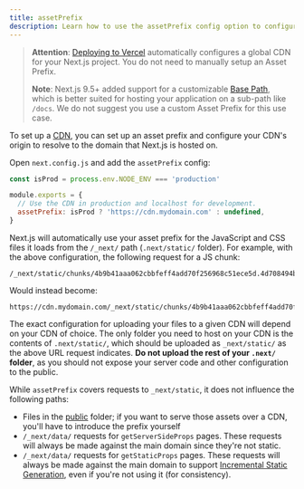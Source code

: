 ```yaml
---
title: assetPrefix
description: Learn how to use the assetPrefix config option to configure your CDN.
---
```


> **Attention**: [Deploying to Vercel](/docs/pages/building-your-application/deploying) automatically configures a global CDN for your Next.js project.
> You do not need to manually setup an Asset Prefix.
>
> **Note**: Next.js 9.5+ added support for a customizable [Base Path](/docs/app/api-reference/next-config-js/basePath), which is better
> suited for hosting your application on a sub-path like `/docs`.
> We do not suggest you use a custom Asset Prefix for this use case.

To set up a [CDN](https://en.wikipedia.org/wiki/Content_delivery_network), you can set up an asset prefix and configure your CDN's origin to resolve to the domain that Next.js is hosted on.

Open `next.config.js` and add the `assetPrefix` config:

```js filename="next.config.js"
const isProd = process.env.NODE_ENV === 'production'

module.exports = {
  // Use the CDN in production and localhost for development.
  assetPrefix: isProd ? 'https://cdn.mydomain.com' : undefined,
}
```

Next.js will automatically use your asset prefix for the JavaScript and CSS files it loads from the `/_next/` path (`.next/static/` folder). For example, with the above configuration, the following request for a JS chunk:

```
/_next/static/chunks/4b9b41aaa062cbbfeff4add70f256968c51ece5d.4d708494b3aed70c04f0.js
```

Would instead become:

```
https://cdn.mydomain.com/_next/static/chunks/4b9b41aaa062cbbfeff4add70f256968c51ece5d.4d708494b3aed70c04f0.js
```

The exact configuration for uploading your files to a given CDN will depend on your CDN of choice. The only folder you need to host on your CDN is the contents of `.next/static/`, which should be uploaded as `_next/static/` as the above URL request indicates. **Do not upload the rest of your `.next/` folder**, as you should not expose your server code and other configuration to the public.

While `assetPrefix` covers requests to `_next/static`, it does not influence the following paths:

-   Files in the [public](/docs/pages/building-your-application/optimizing/static-assets) folder; if you want to serve those assets over a CDN, you'll have to introduce the prefix yourself
-   `/_next/data/` requests for `getServerSideProps` pages. These requests will always be made against the main domain since they're not static.
-   `/_next/data/` requests for `getStaticProps` pages. These requests will always be made against the main domain to support [Incremental Static Generation](/docs/pages/building-your-application/data-fetching/incremental-static-regeneration), even if you're not using it (for consistency).

